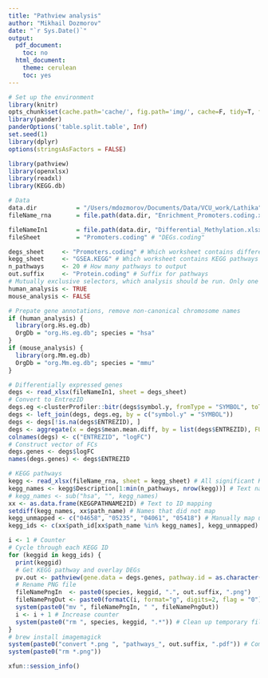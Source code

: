 ```yaml
---
title: "Pathview analysis"
author: "Mikhail Dozmorov"
date: "`r Sys.Date()`"
output:
  pdf_document:
    toc: no
  html_document:
    theme: cerulean
    toc: yes
---
```


```r
# Set up the environment
library(knitr)
opts_chunk$set(cache.path='cache/', fig.path='img/', cache=F, tidy=T, fig.keep='high', echo=F, dpi=100, warnings=F, message=F, comment=NA, warning=F, results='as.is', fig.width = 10, fig.height = 6) #out.width=700, 
library(pander)
panderOptions('table.split.table', Inf)
set.seed(1)
library(dplyr)
options(stringsAsFactors = FALSE)
```

```r
library(pathview)
library(openxlsx)
library(readxl)
library(KEGG.db)
```

```r
# Data
data.dir           = "/Users/mdozmorov/Documents/Data/VCU_work/Lathika"
fileName_rna       = file.path(data.dir, "Enrichment_Promoters.coding.xlsx")

fileNameIn1        = file.path(data.dir, "Differential_Methylation.xlsx")
fileSheet          = "Promoters.coding" # "DEGs.coding"

degs_sheet     <- "Promoters.coding" # Which worksheet contains differentially expressed genes
kegg_sheet     <- "GSEA.KEGG" # Which worksheet contains KEGG pathways
n_pathways     <- 20 # How many pathways to output
out.suffix     <- "Protein.coding" # Suffix for pathways
# Mutually exclusive selectors, which analysis should be run. Only one may be TRUE
human_analysis <- TRUE
mouse_analysis <- FALSE

# Prepate gene annotations, remove non-canonical chromosome names
if (human_analysis) {
  library(org.Hs.eg.db)
  OrgDb = "org.Hs.eg.db"; species = "hsa"
}
if (mouse_analysis) {
  library(org.Mm.eg.db)
  OrgDb = "org.Mm.eg.db"; species = "mmu"
}
```

```r
# Differentially expressed genes
degs <- read_xlsx(fileNameIn1, sheet = degs_sheet)
# Convert to EntrezID
degs.eg <-clusterProfiler::bitr(degs$symbol.y, fromType = "SYMBOL", toType = "ENTREZID", OrgDb = OrgDb)
degs <- left_join(degs, degs.eg, by = c("symbol.y" = "SYMBOL"))
degs <- degs[!is.na(degs$ENTREZID), ]
degs <- aggregate(x = degs$mean.mean.diff, by = list(degs$ENTREZID), FUN = mean )
colnames(degs) <- c("ENTREZID", "logFC")
# Construct vector of FCs
degs.genes <- degs$logFC
names(degs.genes) <- degs$ENTREZID

# KEGG pathways
kegg <- read_xlsx(fileName_rna, sheet = kegg_sheet) # All significant KEGG pathways
kegg_names <- kegg$Description[1:min(n_pathways, nrow(kegg))] # Text names
# kegg_names <- sub("hsa", "", kegg_names)
xx <- as.data.frame(KEGGPATHNAME2ID) # Text to ID mapping
setdiff(kegg_names, xx$path_name) # Names that did not map
kegg_unmapped <- c("04658", "05235", "04061", "05418") # Manually map unmapped ones
kegg_ids <- c(xx$path_id[xx$path_name %in% kegg_names], kegg_unmapped) # All KEGG IDs

i <- 1 # Counter
# Cycle through each KEGG ID
for (keggid in kegg_ids) {
  print(keggid)
  # Get KEGG pathway and overlay DEGs
  pv.out <- pathview(gene.data = degs.genes, pathway.id = as.character(keggid), species = species, gene.idtype = "ENTREZ", gene.annotpkg = OrgDb, out.suffix = out.suffix)
  # Rename PNG file
  fileNamePngIn  <- paste0(species, keggid, ".", out.suffix, ".png")
  fileNamePngOut <- paste0(formatC(i, format="g", digits=2, flag = "0"), ".", "hsa", keggid, ".", out.suffix, ".png")
  system(paste0("mv ", fileNamePngIn, " ", fileNamePngOut))
  i <- i + 1 # Increase counter
  system(paste0("rm ", species, keggid, ".*")) # Clean up temporary files
}
# brew install imagemagick
system(paste0("convert *.png ", "pathways_", out.suffix, ".pdf")) # Combine PNGs into one PDF
system(paste0("rm *.png")) 
```


```r
xfun::session_info()
```
